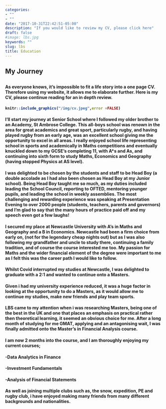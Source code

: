 ```yaml
---
categories:
- ""
- ""
date: "2017-10-31T22:42:51-05:00"
description: "If you would like to review my CV, please click here"
draft: false
#image: lbs.jpg
keywords: ""
slug: lbs
title: Education
---
```


<h2> My Journey <h2>


<h4> As everyone knows, it's impossible to fit a life story into a one page CV. Therefore using my website, it allows me to elaborate further. Here is my CV, please continue reading for an in depth review. <h4>

```r
knitr::include_graphics("/img/cv.jpeg",error =FALSE)
```

<h4> I’ll start my journey at Senior School where I followed my older brother to an Academy, St Ambrose College. This all-boys school was renown in the area for great academics and great sport, particularly rugby, and having played rugby from an early age, was an excellent school giving me the opportunity  to excel in all areas. I really enjoyed school life representing school in sports and academically in Maths competitions and eventually knuckled down to my GCSE’s completing 11, with A*s and As, and continuing into sixth form to study Maths, Economics and Geography (having stopped Physics at AS level). <h4>

<h4> I was delighted to be chosen by the students and staff to be Head Boy (a double accolade as I had also been chosen as Head Boy at my Junior school). Being Head Boy taught me so much, as my duties included leading the School Council, reporting to OFTED, mentoring younger pupils, and leading the school in weekly assemblies. The most challenging and rewarding experience was speaking at Presentation Evening to over 2000 people (students, teachers, parents and governors) and I’m glad to say that the many hours of practice paid off and my speech even got a few laughs! <h4>

<h4> I secured my place at Newcastle University with A’s in Maths and Geography and a B in Economics. Newcastle had been a firm choice from early on, (not for the legendary cheap nights out) but as I was also following my grandfather and uncle to study there, continuing a family tradition, and of course the course interested me too. My passion for Maths and the wider financial element of the degree were important to me as I felt this was the career path I would like to follow.  <h4>

<h4> Whilst Covid interrupted my studies at Newcastle, I was delighted to graduate with a 2:1 and wanted to continue onto a Masters. <h4>

<h4> Given i had my university experience reduced, it was a huge factor in looking at the opportunity to do a Masters, as it would allow me to continue my studies, make new friends and play team sports. <h4>

<h4> LBS came to my attention when i was researching Masters, being one of the best in the UK and one that places an emphasis on practical rather then theoretical learning, it seemed an obvious choice for me. After a long month of studying for me GMAT, applying and an antagonising wait, I was finally admitted onto the Master's in Financial Analysis course. <h4>

<h4> I am now 2 months into the course, and I am thoroughly enjoying my current courses; <h4>

<h4> -Data Analytics in Finance <h4>
<h4> -Investment Fundamentals <h4>
<h4> -Analysis of Financial Statements <h4>
    
<h4> As well as joining multiple clubs such as, the snow, expedition, PE and rugby club, i have enjoyed making many friends from many different backgrounds and nationalities. <h4>